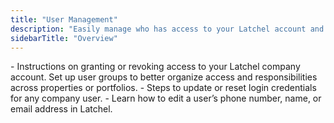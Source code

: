 ```yaml
---
title: "User Management"
description: "Easily manage who has access to your Latchel account and customize user settings to match your company’s structure. This section provides guidance on adding users, creating groups, updating contact details, and managing login credentials."
sidebarTitle: "Overview"
---
```


<CardGroup cols={2}>
  <Card title="How to Add and Remove Company User" icon="user-check" iconType="duotone" href="/s/topic/0TO5e000000h9wqGAA/How-to-Add-a-New-Company-User">
    - Instructions on granting or revoking access to your Latchel company account.
  </Card>
  <Card title="How to Create User Groups" icon="people-group" iconType="duotone" href="/s/topic/0TO5e000000h9wqGAA/How-to-Create-User-Groups">
    Set up user groups to better organize access and responsibilities across properties or portfolios.
  </Card>
</CardGroup>

<CardGroup cols={2}>
  <Card title="How to Change/Reset the Password of a Latchel User's Login" icon="user-shield" iconType="duotone" href="/s/topic/0TO5e000000h9wqGAA/How-to-Change-Reset-the-Password-of-a-Latchel-User-s-Login">
    - Steps to update or reset login credentials for any company user.
  </Card>
  <Card title="How to Update a Company User's Contact Information" icon="phone-rotary" iconType="duotone" href="/s/topic/0TO5e000000h9wqGAA/How-to-Update-a-Company-User-s-Contact-Information">
    - Learn how to edit a user’s phone number, name, or email address in Latchel.
  </Card>
</CardGroup>